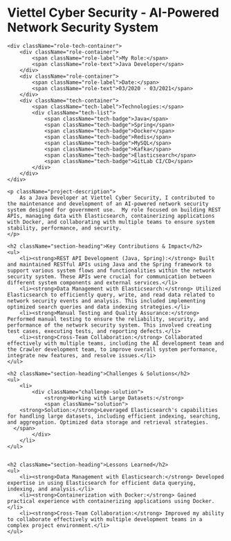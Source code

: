 <h1 className="text-4xl font-bold mb-8">Viettel Cyber Security - AI-Powered Network Security System</h1>

<div className="project-container">

    <div className="role-tech-container">
        <div className="role-container">
            <span className="role-label">My Role:</span>
            <span className="role-text">Java Developer</span>
        </div>
        <div className="role-container">
            <span className="role-label">Date:</span>
            <span className="role-text">03/2020 - 03/2021</span>
        </div>
        <div className="tech-container">
            <span className="tech-label">Technologies:</span>
            <div className="tech-list">
                <span className="tech-badge">Java</span>
                <span className="tech-badge">Spring</span>
                <span className="tech-badge">Docker</span>
                <span className="tech-badge">Redis</span>
                <span className="tech-badge">MySQL</span>
                <span className="tech-badge">Kafka</span>
                <span className="tech-badge">Elasticsearch</span>
                <span className="tech-badge">GitLab CI/CD</span>
            </div>
        </div>
    </div>

    <p className="project-description">
        As a Java Developer at Viettel Cyber Security, I contributed to the maintenance and development of an AI-powered network security system designed for government use.  My role focused on building REST APIs, managing data with Elasticsearch, containerizing applications with Docker, and collaborating with multiple teams to ensure system stability, performance, and security.
    </p>

    <h2 className="section-heading">Key Contributions & Impact</h2>
    <ul>
        <li><strong>REST API Development (Java, Spring):</strong> Built and maintained RESTful APIs using Java and the Spring framework to support various system flows and functionalities within the network security system. These APIs were crucial for communication between different system components and external services.</li>
        <li><strong>Data Management with Elasticsearch:</strong> Utilized Elasticsearch to efficiently query, write, and read data related to network security events and analysis. This included implementing optimized search queries and data indexing strategies.</li>
        <li><strong>Manual Testing and Quality Assurance:</strong> Performed manual testing to ensure the reliability, security, and performance of the network security system. This involved creating test cases, executing tests, and reporting defects.</li>
        <li><strong>Cross-Team Collaboration:</strong> Collaborated effectively with multiple teams, including the AI development team and the Crawler development team, to improve overall system performance, integrate new features, and resolve issues.</li>
    </ul>

    <h2 className="section-heading">Challenges & Solutions</h2>
    <ul>
        <li>
            <div className="challenge-solution">
                <strong>Working with Large Datasets:</strong>
                <span className="solution">
        <strong>Solution:</strong>Leveraged Elasticsearch's capabilities for handling large datasets, including efficient indexing, searching, and aggregation. Optimized data storage and retrieval strategies.
      </span>
            </div>
        </li>
    </ul>


    <h2 className="section-heading">Lessons Learned</h2>
    <ul>
        <li><strong>Data Management with Elasticsearch:</strong> Developed expertise in using Elasticsearch for efficient data querying, indexing, and analysis.</li>
        <li><strong>Containerization with Docker:</strong> Gained practical experience with containerizing applications using Docker.</li>
        <li><strong>Cross-Team Collaboration:</strong> Improved my ability to collaborate effectively with multiple development teams in a complex project environment.</li>
    </ul>

</div>